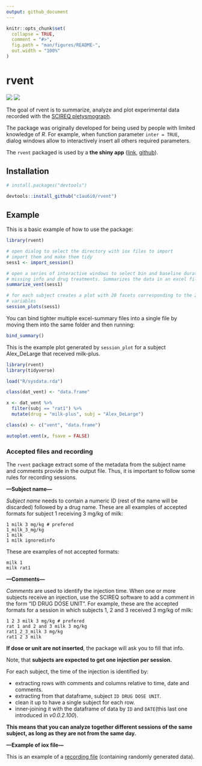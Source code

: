 ```yaml
---
output: github_document
---
```


<!-- README.md is generated from README.Rmd. Please edit that file -->

```r
knitr::opts_chunk$set(
  collapse = TRUE,
  comment = "#>",
  fig.path = "man/figures/README-",
  out.width = "100%"
)
```

# rvent

<!-- badges: start -->
[![](https://img.shields.io/badge/devel%20version-0.2.3.2000-blue.svg)](https://github.com/https://github.com/c1au6i0/rvent)
[![](https://img.shields.io/github/last-commit/c1au6i0/rvent.svg)](https://github.com/c1au6i0/rvent/commits/master)
<!-- badges: end -->


The goal of rvent is to summarize, analyze and plot experimental data recorded with the [SCIREQ pletysmograph](https://www.scireq.com/).

The package was originally developed for being used by people with limited knowledge of *R*. For example, when function parameter  `inter = TRUE`, dialog windows allow to interactively insert all others required parameters.

The `rvent` packaged is used by a **the shiny app** ([link](https://rden.shinyapps.io/rvent_app/), [github](https://github.com/c1au6i0/rvent_app)).

## Installation

``` r
# install.packages("devtools")

devtools::install_github("c1au6i0/rvent")
```
## Example

This is a basic example of  how to use the  package:

```r
library(rvent)

# open dialog to select the directory with iox files to import
# import them and make them tidy
sess1 <- import_session() 

# open a series of interactive windows to select bin and baseline duration,
# missing info and drug treatments. Summarizes the data in an excel file
summarize_vent(sess1)

# for each subject creates a plot with 20 facets corresponding to the 20 recorded
# variables
session_plots(sess1)
```

You can bind tighter multiple excel-summary files into a single file by moving them into the same folder and then running:

```r
bind_summary()
```


This is the example plot generated by `session_plot` for a subject Alex_DeLarge that received milk-plus.

```r
library(rvent)
library(tidyverse)

load("R/sysdata.rda")

class(dat_vent) <- "data.frame"

x <- dat_vent %>% 
  filter(subj == "rat1") %>% 
  mutate(drug = "milk-plus", subj = "Alex_DeLarge") 

class(x) <- c("vent", "data.frame")

autoplot.vent(x, fsave = FALSE)
```

### Accepted files and recording

The `rvent` package extract some of the metadata from the subject name and comments provide in the output file. Thus, it is important to follow some rules for recording sessions.

**---Subject name---**

*Subject name* needs to contain a numeric ID (rest of the name will be discarded) followed by a drug name. 
These are all examples of accepted formats for subject 1 receiving 3 mg/kg of milk:
```
1 milk 3 mg/kg # prefered
1_milk_3_mg/kg
1 milk
1 milk ignoredinfo
```
These are examples of not accepted formats:
```
milk 1
milk rat1
```

**---Comments---**

*Comments* are used to identify the injection time. 
When one or more subjects receive an injection, use the SCIREQ software to add a comment in the form "ID DRUG DOSE UNIT".
For example, these are the accepted formats for a session in which subjects 1, 2 and 3 received 3 mg/kg of milk:
```
1 2 3 milk 3 mg/kg # prefered
rat 1 and 2 and 3 milk 3 mg/kg
rat1_2_3_milk 3 mg/kg
rat1 2 3 milk
```
**If dose or unit are not inserted**, the package will ask you to fill that info.

Note, that **subjects are expected to get one injection per session.**

For each subject, the time of the injection is identified by:

* extracting  rows with comments and  columns relative to time, date and comments.
* extracting from that dataframe, subject `ID DRUG DOSE UNIT`.
* clean it up to have a single subject for each row.
* inner-joining it with the dataframe of data by `ID` and `DATE`(this last one introduced in *v0.0.2.100*).

**This means that you can analyze together different sessions of the same subject, as long as they are not from  the same day.**

**---Example of iox file---**

This is an example of a [recording file](https://1drv.ms/t/s!Am3aUTxhPMS8iM43UVMJXhO4mNCecw?e=b9gszt) (containing randomly generated data).



